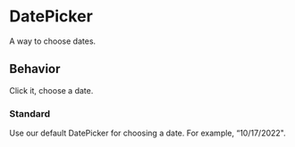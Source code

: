 
<Meta anchor />

# DatePicker

A way to choose dates.

## Behavior

Click it, choose a date.

### Standard

Use our default DatePicker for choosing a date. For example, “10/17/2022".

<Canvas>
  <Story id="labs-components-datepicker--date-picker-standard" />
</Canvas>
